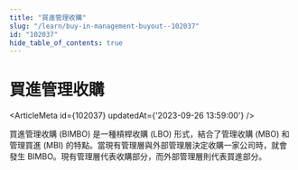 ```yaml
---
title: "買進管理收購"
slug: "/learn/buy-in-management-buyout--102037"
id: "102037"
hide_table_of_contents: true
---
```



# 買進管理收購

<ArticleMeta id={102037} updatedAt={'2023-09-26 13:59:00'} />
<div className='border-solid border-b border-t-0 my-4 border-[var(--ifm-color-gray-300)]' />

買進管理收購 (BIMBO) 是一種槓桿收購 (LBO) 形式，結合了管理收購 (MBO) 和管理買進 (MBI) 的特點。當現有管理層與外部管理層決定收購一家公司時，就會發生 BIMBO。現有管理層代表收購部分，而外部管理層則代表買進部分。
